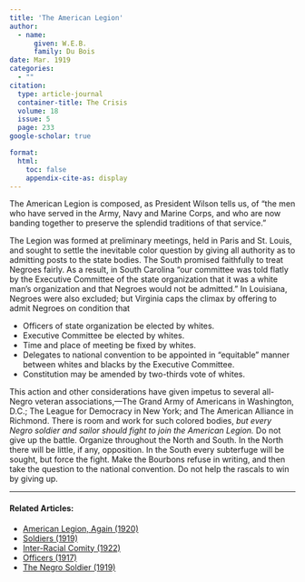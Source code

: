 ```yaml
---
title: 'The American Legion'
author:
  - name:
      given: W.E.B.
      family: Du Bois
date: Mar. 1919
categories: 
  - ""
citation: 
  type: article-journal
  container-title: The Crisis
  volume: 18
  issue: 5
  page: 233
google-scholar: true

format:
  html:
    toc: false
    appendix-cite-as: display
---
```



The American Legion is composed, as President Wilson tells us, of "the men who have served in the Army, Navy and Marine Corps, and who are now banding together to preserve the splendid traditions of that service."

The Legion was formed at preliminary meetings, held in Paris and St. Louis, and sought to settle the inevitable color question by giving all authority as to admitting posts to the state bodies. The South promised faithfully to treat Negroes fairly. As a result, in South Carolina "our committee was told flatly by the Executive Committee of the state organization that it was a white man’s organization and that Negroes would not be admitted.” In Louisiana, Negroes were also excluded; but Virginia caps the climax by offering to admit Negroes on condition that

* Officers of state organization be elected by whites.  
* Executive Committee be elected by whites.  
* Time and place of meeting be fixed by whites.  
* Delegates to national convention to be appointed in “equitable” manner between whites and blacks by the Executive Committee.  
* Constitution may be amended by two-thirds vote of whites.

This action and other considerations have given impetus to several all-Negro veteran associations,---The Grand Army of Americans in Washington, D.C.; The League for Democracy in New York; and The American Alliance in Richmond. There is room and work for such colored bodies, *but every Negro soldier and sailor should fight to join the American Legion.* Do not give up the battle. Organize throughout the North and South. In the North there will be little, if any, opposition. In the South every subterfuge will be sought, but force the fight. Make the Bourbons refuse in writing, and then take the question to the national convention. Do not help the rascals to win by giving up.

<!-- Similar articles start here -->

<hr>
#### Related Articles:

* [American Legion, Again (1920)](/Volumes/19/03/american_legion_again.html)
* [Soldiers (1919)](/Volumes/17/01/soldiers.html)
* [Inter-Racial Comity (1922)](/Volumes/22/01/inter-racial_comity.html)
* [Officers (1917)](/Volumes/14/02/officers.html)
* [The Negro Soldier (1919)](/Volumes/19/02/negro_soldier.html)

<!-- Similar articles end here -->